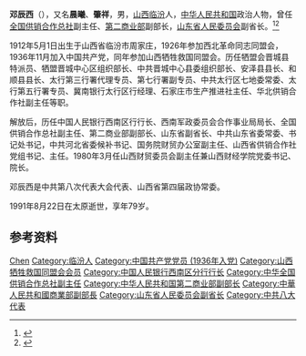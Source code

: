 '''邓辰西'''（{{bd|1912年5月1日||1991年|8月22日}}），又名'''晨曦'''、'''肇祥'''，男，[[山西|山西]][[临汾|临汾]]人，[[中华人民共和国|中华人民共和国]]政治人物，曾任[[全国供销合作总社|全国供销合作总社]]副主任、[[中华人民共和国第二商业部|第二商业部]]副部长，[[山东省人民委员会|山东省人民委员会]]副省长。<ref>{{Cite book|title=中华人民共和国职官志|author=何虎生, 李耀东, 向常福主编|publisher=中国社会出版社|year=2003|isbn=9787800883934|location=北京|pages=}}</ref><ref>{{Cite web|title=邓辰西   （1912—1991.08）|url=http://dsfz.linfen.gov.cn:8092/index.php?c=show&id=740|accessdate=2020-08-28|work=临汾党史方志网}}</ref>

1912年5月1日出生于山西省临汾市周家庄，1926年参加西北革命同志同盟会，1936年11月加入中国共产党，同年参加山西牺牲救国同盟会。历任牺盟会晋城县特派员、牺盟晋城中心区组织部长、中共晋城中心县委组织部长、安泽县县长、和顺县县长、太行第三行署代理专员、第七行署副专员、中共太行区七地委常委、太行第五行署专员、冀南银行太行区行经理、石家庄市生产推进社主任、华北供销合作社副主任等职。

解放后，历任中国人民银行西南区行行长、西南军政委员会合作事业局局长、全国供销合作总社副主任、第二商业部副部长、山东省副省长、中共山东省委常委、书记处书记，中共河北省委候补书记、国务院财贸办公室副主任、山西省供销合作社党组书记、主任。1980年3月任山西财贸委员会副主任兼山西财经学院党委书记、院长。

邓辰西是中共第八次代表大会代表、山西省第四届政协常委。

1991年8月22日在太原逝世，享年79岁。

== 参考资料 ==
{{reflist}}

{{中国人物小作品}}

{{Authority control}}
{{DEFAULTSORT:Deng邓}}
[[Category:邓姓|Chen]]
[[Category:临汾人|Category:临汾人]]
[[Category:中国共产党党员_(1936年入党)|Category:中国共产党党员 (1936年入党)]]
[[Category:山西牺牲救国同盟会会员|Category:山西牺牲救国同盟会会员]]
[[Category:中国人民银行西南区分行行长|Category:中国人民银行西南区分行行长]]
[[Category:中华全国供销合作总社副主任|Category:中华全国供销合作总社副主任]]
[[Category:中华人民共和国第二商业部副部长|Category:中华人民共和国第二商业部副部长]]
[[Category:中華人民共和國商業部副部長|Category:中華人民共和國商業部副部長]]
[[Category:山东省人民委员会副省长|Category:山东省人民委员会副省长]]
[[Category:中共八大代表|Category:中共八大代表]]